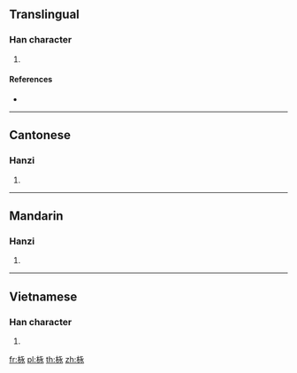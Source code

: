 {{character info/new}}
==Translingual==

===Han character===
{{Han char|rn=75|rad=木|as=05|sn=9|four=|canj=DINE|ids=⿰[[木]][[永]]}}

# {{defn|Han|sort=木05}}

====References====
* {{Han ref|kx=0521.121|hdz=21189.050|uh=6810|ud=26640}}

----

==Cantonese==

===Hanzi===
{{yue-hanzi|jyut=[[wing5]]|y=wing5}}

# {{defn|lang=yue|sort=木05}}

----

==Mandarin==

===Hanzi===
{{cmn-hanzi|pin=[[yǒng]] ([[yong3]])|wg=yung<sup>3</sup>}}

# {{defn|lang=cmn|sort=木05}}

----

==Vietnamese==

===Han character===
{{vi-readings|rs=木05|hanviet=vành}}

# {{defn|lang=vi|sort=木05}}

[[fr:栐]]
[[pl:栐]]
[[th:栐]]
[[zh:栐]]